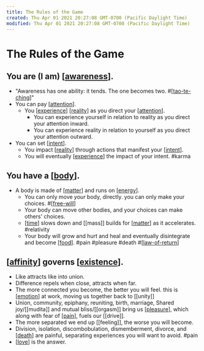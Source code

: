```yaml
---
title: The Rules of the Game
created: Thu Apr 01 2021 20:27:08 GMT-0700 (Pacific Daylight Time)
modified: Thu Apr 01 2021 20:27:08 GMT-0700 (Pacific Daylight Time)
---
```


# The Rules of the Game

## You are (I am) [[awareness]].

- "Awareness has one ability: it tends. The one becomes two. #[[tao-te-ching]]"
- You can pay [[attention]].
  - You [[experience]] [[reality]] as you direct your [[attention]].
    - You can experience yourself in relation to reality as you direct your attention inward.
    - You can experience reality in relation to yourself as you direct your attention outward.
- You can set [[intent]].
  - You impact [[reality]] through actions that manifest your [[intent]].
  - You will eventually [[experience]] the impact of your intent. #karma

## You have a [[body]].

- A body is made of [[matter]] and runs on [[energy]].
  - You can only move _your_ body, directly.
    you can only make your choices. #[[free-will]]
  - Your body can move other bodies, and your choices can make others' choices.
  - [[time]] slows down and [[mass]] builds for [[matter]] as it accelerates. #relativity
  - Your body will grow and hurt and heal and eventually disintegrate and become [[food]]. #pain #pleasure #death #[[law-of-return]]

## [[affinity]] governs [[existence]].

- Like attracts like into union.
- Difference repels when close, attracts when far.
- The more connected you become, the better you will feel. this is [[emotion]] at work, moving us together back to [[unity]]
- Union, community, epiphany, reuniting, birth, marriage, Shared joy/[[mudita]] and mutual bliss/[[orgasm]] bring us [[pleasure]], which along with fear of [[pain]], fuels our [[drive]].
- The more separated we end up [[feeling]], the worse you will become.
- Division, isolation, discombobulation, dismemberment, divorce, and [[death]] are painful, separating experiences you will want to avoid. #pain
- [[love]] is the answer.

[//begin]: # "Autogenerated link references for markdown compatibility"
[awareness]: awareness "Awareness"
[tao-te-ching]: ../remember/tao-te-ching "Tao Te Ching"
[attention]: attention "Attention"
[experience]: experience "experience"
[reality]: reality "Reality"
[attention]: attention "Attention"
[intent]: intent "Intent"
[reality]: reality "Reality"
[intent]: intent "Intent"
[experience]: experience "experience"
[body]: body "Body"
[matter]: matter "Matter"
[energy]: energy "Energy"
[free-will]: free-will "Free Will"
[time]: time "On Time"
[matter]: matter "Matter"
[food]: food "Food"
[law-of-return]: law-of-return "Law of Return"
[affinity]: affinity "Affinity"
[existence]: existence "Existence"
[emotion]: emotion "Emotion"
[pleasure]: pleasure "pleasure"
[pain]: pain "Pain"
[death]: death "death"
[love]: love "Love"
[//end]: # "Autogenerated link references"
